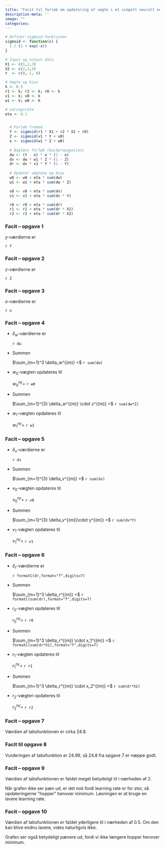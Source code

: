 ```yaml
---
title: "Facit til forløb om opdatering af vægte i et simpelt neuralt netværk med to skjulte lag"
description-meta: ''
image: ""
categories:
---
```



```r

# Definer sigmoid-funktionen
sigmoid <- function(x) {
  1 / (1 + exp(-x))
}

# Input og output data
X1 <- c(1,2,3)
X2 <- c(2,3,5)
t  <- c(0, 1, 0)

# Vægte og bias
k <- 0.5
r1 <- k; r2 <- k; r0 <- k
v1 <- k; v0 <- k
w1 <- k; w0 <- k

# Læringsrate
eta <- 0.1


  # Forløb fremad
  Y <- sigmoid(r1 * X1 + r2 * X2 + r0)
  Z <- sigmoid(v1 * Y + v0)
  o <- sigmoid(w1 * Z + w0)
  
  # Baglæns forløb (backpropagation)
  dw <- (t - o) * o * (1 - o)
  dv <- dw * w1 * Z * (1 - Z)
  dr <- dv * v1 * Y * (1 - Y)
  
  # Opdater vægtene og bias
  w0 <- w0 + eta * sum(dw)
  w1 <- w1 + eta * sum(dw * Z)

  v0 <- v0 + eta * sum(dv)  
  v1 <- v1 + eta * sum(dv * Y)

  r0 <- r0 + eta * sum(dr)
  r1 <- r1 + eta * sum(dr * X1)
  r2 <- r2 + eta * sum(dr * X2)

```  

::: {.callout-note collapse="true" appearance="minimal"}
### Facit -- opgave 1
$y$-værdierne er

`r Y`

:::

::: {.callout-note collapse="true" appearance="minimal"}
### Facit -- opgave 2
$z$-værdierne er 

`r Z`
:::

::: {.callout-note collapse="true" appearance="minimal"}
### Facit -- opgave 3
$o$-værdierne er

`r o`
:::

::: {.callout-note collapse="true" appearance="minimal"}
### Facit -- opgave 4
* $\delta_w$-værdierne er 

   `r dw`


* Summen 

   $\sum_{m=1}^3 \delta_w^{(m)} =$ `r sum(dw)`


* $w_0$-vægten opdateres til

   $w_{0}^{ny}=$ `r w0` 


* Summen 

   $\sum_{m=1}^{3} \delta_w^{(m)} \cdot z^{(m)} =$ `r sum(dw*Z)`


* $w_1$-vægten opdateres til

   $w_{1}^{ny}=$ `r w1` 
   
:::

::: {.callout-note collapse="true" appearance="minimal"}
### Facit -- opgave 5

* $\delta_v$-værdierne er 
  
  `r dv`

* Summen 

   $\sum_{m=1}^{3} \delta_v^{(m)} =$ `r sum(dv)`

* $v_0$-vægten opdateres til
   
   $v_{0}^{ny}=$ `r v0` 

* Summen 
   
   $\sum_{m=1}^{3} \delta_v^{(m)}\cdot y^{(m)} =$ `r sum(dv*Y)`

* $v_1$-vægten opdateres til
   
   $v_{1}^{ny}=$ `r v1` 
   
:::

::: {.callout-note collapse="true" appearance="minimal"}
### Facit -- opgave 6

* $\delta_r$-værdierne er 

   `r formatC(dr,format="f",digits=7)`

* Summen 

   $\sum_{m=1}^3 \delta_r^{(m)} =$ `r formatC(sum(dr),format="f",digits=7)`

* $r_0$-vægten opdateres til 

   $r_{0}^{ny}=$ `r r0` 

* Summen 

   $\sum_{m=1}^3 \delta_r^{(m)} \cdot x_1^{(m)} =$ `r formatC(sum(dr*X1),format="f",digits=7)`

* $r_1$-vægten opdateres til 
   
   $r_{1}^{ny}=$ `r r1`

* Summen 

   $\sum_{m=1}^3 \delta_r^{(m)} \cdot x_2^{(m)} =$ `r sum(dr*X2)`

* $r_2$-vægten opdateres til 
   
   $r_{2}^{ny}=$ `r r2`
:::


::: {.callout-note collapse="true" appearance="minimal"}
### Facit -- opgave 7
Værdien af tabsfunktionen er cirka $24.8$.
:::

::: {.callout-note collapse="true" appearance="minimal"}
### Facit til opgave 8
Vurderingen af tabsfunktion er $24.99$, så $24.8$ fra opgave 7 er næppe godt.
:::

::: {.callout-note collapse="true" appearance="minimal"}
### Facit -- opgave 9
Værdien af tabsfunktionen er faldet meget betydeligt til i nærheden af $2$.

Når grafen ikke ser pæn ud, er det nok fordi learning rate er for stor, så opdateringerne \"hopper\" henover minimum. Løsningen er at bruge en lavere learning rate.
:::

::: {.callout-note collapse="true" appearance="minimal"}
### Facit -- opgave 10
Værdien af tabsfunktionen er faldet yderligere til i nærheden af $0.5$. Om den kan blive endnu lavere, vides naturligvis ikke.

Grafen ser også betydeligt pænere ud, fordi vi ikke længere hopper henover minimum.
:::